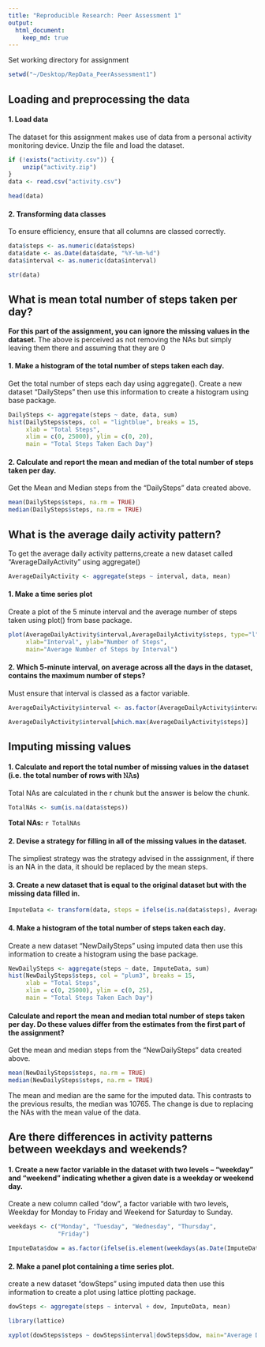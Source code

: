 ```yaml
---
title: "Reproducible Research: Peer Assessment 1"
output: 
  html_document:
    keep_md: true
---
```


Set working directory for assignment 

```r

setwd("~/Desktop/RepData_PeerAssessment1")

```

## Loading and preprocessing the data  
  
#### 1. Load data  
The dataset for this assignment makes use of data from a personal activity 
monitoring device. Unzip the file and load the dataset. 

```r

if (!exists("activity.csv")) {
    unzip("activity.zip")
}
data <- read.csv("activity.csv")

head(data)
```

#### 2. Transforming data classes  
To ensure efficiency, ensure that all columns are classed correctly.

```r

data$steps <- as.numeric(data$steps)
data$date <- as.Date(data$date, "%Y-%m-%d")
data$interval <- as.numeric(data$interval)

str(data)
```
  
  
## What is mean total number of steps taken per day?  

**For this part of the assignment, you can ignore the missing values in the dataset.**
The above is perceived as not removing the NAs but simply leaving them there and assuming that they are 0

#### 1. Make a histogram of the total number of steps taken each day.  
  
Get the total number of steps each day using aggregate(). Create a new 
dataset "DailySteps" then use this information to create a histogram using base package.

```r

DailySteps <- aggregate(steps ~ date, data, sum)
hist(DailySteps$steps, col = "lightblue", breaks = 15, 
     xlab = "Total Steps", 
     xlim = c(0, 25000), ylim = c(0, 20),
     main = "Total Steps Taken Each Day")

```

  
#### 2. Calculate and report the mean and median of the total number of steps taken per day. 

Get the Mean and Median steps from the "DailySteps" data created above.

```r

mean(DailySteps$steps, na.rm = TRUE)
median(DailySteps$steps, na.rm = TRUE)

```

## What is the average daily activity pattern?

To get the average daily activity patterns,create a new dataset called
"AverageDailyActivity" using aggregate()

```r

AverageDailyActivity <- aggregate(steps ~ interval, data, mean)


```

#### 1. Make a time series plot 

Create a plot of the 5 minute interval and the average number of steps taken using plot() from base package.

```r

plot(AverageDailyActivity$interval,AverageDailyActivity$steps, type="l", 
     xlab="Interval", ylab="Number of Steps",
     main="Average Number of Steps by Interval")

```
  
  
#### 2. Which 5-minute interval, on average across all the days in the dataset, contains the maximum number of steps?
Must ensure that interval is classed as a factor variable.

```r

AverageDailyActivity$interval <- as.factor(AverageDailyActivity$interval)

AverageDailyActivity$interval[which.max(AverageDailyActivity$steps)]

```


## Imputing missing values

#### 1. Calculate and report the total number of missing values in the dataset (i.e. the total number of rows with 𝙽𝙰s)

Total NAs are calculated in the r chunk but the answer is below the chunk.

```r

TotalNAs <- sum(is.na(data$steps))

```


**Total NAs:** `r TotalNAs`

#### 2. Devise a strategy for filling in all of the missing values in the dataset.   
The simpliest strategy was the strategy advised in the asssignment, if there is an NA in the data, it should be replaced by the mean steps.   

#### 3. Create a new dataset that is equal to the original dataset but with the missing data filled in.


```r

ImputeData <- transform(data, steps = ifelse(is.na(data$steps), AverageDailyActivity$steps[match(data$interval, AverageDailyActivity$interval)], data$steps))

```

#### 4. Make a histogram of the total number of steps taken each day.  
Create a new dataset "NewDailySteps" using imputed data then use this information to create a histogram using the base package.

```r

NewDailySteps <- aggregate(steps ~ date, ImputeData, sum)
hist(NewDailySteps$steps, col = "plum3", breaks = 15, 
     xlab = "Total Steps", 
     xlim = c(0, 25000), ylim = c(0, 25),
     main = "Total Steps Taken Each Day")

```


#### Calculate and report the mean and median total number of steps taken per day. Do these values differ from the estimates from the first part of the assignment?   

Get the mean and median steps from the "NewDailySteps" data created above.

```r

mean(NewDailySteps$steps, na.rm = TRUE)
median(NewDailySteps$steps, na.rm = TRUE)

```

The mean and median are the same for the imputed data. This contrasts to the previous results, the median was 10765. The change is due to replacing the NAs with the mean value of the data.  

## Are there differences in activity patterns between weekdays and weekends?

#### 1. Create a new factor variable in the dataset with two levels – “weekday” and “weekend” indicating whether a given date is a weekday or weekend day.

Create a new column called "dow", a factor variable with two levels, Weekday for Monday to Friday and Weekend for Saturday to Sunday.

```r

weekdays <- c("Monday", "Tuesday", "Wednesday", "Thursday", 
              "Friday")

ImputeData$dow = as.factor(ifelse(is.element(weekdays(as.Date(ImputeData$date)),weekdays), "Weekday", "Weekend"))

```

#### 2. Make a panel plot containing a time series plot.

create a new dataset "dowSteps" using imputed data then use this information to create a plot using lattice plotting package.

```r

dowSteps <- aggregate(steps ~ interval + dow, ImputeData, mean)

library(lattice)

xyplot(dowSteps$steps ~ dowSteps$interval|dowSteps$dow, main="Average Daily Steps by Interval",xlab="Interval", ylab="Steps",layout=c(1,2), type="l")

```

